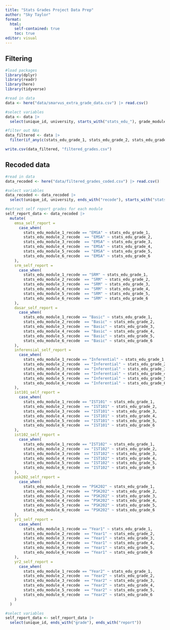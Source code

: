 ```yaml
---
title: "Stats Grades Project Data Prep"
author: "Sky Taylor"
format: 
  html:
    self-contained: true
    toc: true
editor: visual
---
```


## Filtering

```r
#load packages
library(dplyr)
library(readr)
library(here)
library(tidyverse)

#read in data
data <- here("data/smarvus_extra_grade_data.csv") |> read.csv()
```

```r
#select variables
data <- data |> 
  select(unique_id, university, starts_with("stats_edu_"), grade_module_name, emsa_grade, srm_grade, dasar_grade, inferensial_grade, ist101_grade, ist102_grade, psk202_grade, rs2_grade, rs4_grade, ams_grade, yr1_grade, stats_mcq1_L2, stats_mcq2_L2, yr2_grade)

#filter out NAs
data_filtered <- data |> 
  filter(if_any(c(stats_edu_grade_1, stats_edu_grade_2, stats_edu_grade_3, stats_edu_grade_4, stats_edu_grade_5, stats_edu_grade_6), ~ !is.na(.)) & if_any(c(emsa_grade, srm_grade, dasar_grade, inferensial_grade, ist101_grade, ist102_grade, psk202_grade, rs2_grade, rs4_grade, ams_grade, yr1_grade, stats_mcq1_L2, stats_mcq2_L2, yr2_grade), ~ !is.na(.)))
```

```r
write.csv(data_filtered, "filtered_grades.csv")
```

## Recoded data

```r
#read in data
data_recoded <- here("data/filtered_grades_coded.csv") |> read.csv()

#select variables
data_recoded <- data_recoded |> 
  select(unique_id, university, ends_with("recode"), starts_with("stats_edu_grade"), emsa_grade, srm_grade, dasar_grade, inferensial_grade, ist101_grade, ist102_grade, psk202_grade, yr1_grade, yr2_grade)
```

```r
#extract self report grades for each module
self_report_data <- data_recoded |> 
  mutate(
    emsa_self_report =
      case_when(
        stats_edu_module_1_recode == "EMSA" ~ stats_edu_grade_1,
        stats_edu_module_2_recode  == "EMSA" ~ stats_edu_grade_2,
        stats_edu_module_3_recode  == "EMSA" ~ stats_edu_grade_3,
        stats_edu_module_4_recode  == "EMSA" ~ stats_edu_grade_4,
        stats_edu_module_5_recode  == "EMSA" ~ stats_edu_grade_5,
        stats_edu_module_6_recode  == "EMSA" ~ stats_edu_grade_6
    ),
    srm_self_report =
      case_when(
        stats_edu_module_1_recode == "SRM" ~ stats_edu_grade_1,
        stats_edu_module_2_recode  == "SRM" ~ stats_edu_grade_2,
        stats_edu_module_3_recode  == "SRM" ~ stats_edu_grade_3,
        stats_edu_module_4_recode  == "SRM" ~ stats_edu_grade_4,
        stats_edu_module_5_recode  == "SRM" ~ stats_edu_grade_5,
        stats_edu_module_6_recode  == "SRM" ~ stats_edu_grade_6
    ),      
    dasar_self_report =
      case_when(
        stats_edu_module_1_recode == "Basic" ~ stats_edu_grade_1,
        stats_edu_module_2_recode  == "Basic" ~ stats_edu_grade_2,
        stats_edu_module_3_recode  == "Basic" ~ stats_edu_grade_3,
        stats_edu_module_4_recode  == "Basic" ~ stats_edu_grade_4,
        stats_edu_module_5_recode  == "Basic" ~ stats_edu_grade_5,
        stats_edu_module_6_recode  == "Basic" ~ stats_edu_grade_6
    ),
    inferensial_self_report =
      case_when(
        stats_edu_module_1_recode == "Inferential" ~ stats_edu_grade_1,
        stats_edu_module_2_recode  == "Inferential" ~ stats_edu_grade_2,
        stats_edu_module_3_recode  == "Inferential" ~ stats_edu_grade_3,
        stats_edu_module_4_recode  == "Inferential" ~ stats_edu_grade_4,
        stats_edu_module_5_recode  == "Inferential" ~ stats_edu_grade_5,
        stats_edu_module_6_recode  == "Inferential" ~ stats_edu_grade_6
    ),
    ist101_self_report =
      case_when(
        stats_edu_module_1_recode == "IST101" ~ stats_edu_grade_1,
        stats_edu_module_2_recode  == "IST101" ~ stats_edu_grade_2,
        stats_edu_module_3_recode  == "IST101" ~ stats_edu_grade_3,
        stats_edu_module_4_recode  == "IST101" ~ stats_edu_grade_4,
        stats_edu_module_5_recode  == "IST101" ~ stats_edu_grade_5,
        stats_edu_module_6_recode  == "IST101" ~ stats_edu_grade_6
    ),
    ist102_self_report =
      case_when(
        stats_edu_module_1_recode == "IST102" ~ stats_edu_grade_1,
        stats_edu_module_2_recode  == "IST102" ~ stats_edu_grade_2,
        stats_edu_module_3_recode  == "IST102" ~ stats_edu_grade_3,
        stats_edu_module_4_recode  == "IST102" ~ stats_edu_grade_4,
        stats_edu_module_5_recode  == "IST102" ~ stats_edu_grade_5,
        stats_edu_module_6_recode  == "IST102" ~ stats_edu_grade_6
    ),
    psk202_self_report =
      case_when(
        stats_edu_module_1_recode == "PSK202" ~ stats_edu_grade_1,
        stats_edu_module_2_recode  == "PSK202" ~ stats_edu_grade_2,
        stats_edu_module_3_recode  == "PSK202" ~ stats_edu_grade_3,
        stats_edu_module_4_recode  == "PSK202" ~ stats_edu_grade_4,
        stats_edu_module_5_recode  == "PSK202" ~ stats_edu_grade_5,
        stats_edu_module_6_recode  == "PSK202" ~ stats_edu_grade_6
    ),
    yr1_self_report =
      case_when(
        stats_edu_module_1_recode == "Year1" ~ stats_edu_grade_1,
        stats_edu_module_2_recode  == "Year1" ~ stats_edu_grade_2,
        stats_edu_module_3_recode  == "Year1" ~ stats_edu_grade_3,
        stats_edu_module_4_recode  == "Year1" ~ stats_edu_grade_4,
        stats_edu_module_5_recode  == "Year1" ~ stats_edu_grade_5,
        stats_edu_module_6_recode  == "Year1" ~ stats_edu_grade_6
    ),
    yr2_self_report =
      case_when(
        stats_edu_module_1_recode == "Year2" ~ stats_edu_grade_1,
        stats_edu_module_2_recode  == "Year2" ~ stats_edu_grade_2,
        stats_edu_module_3_recode  == "Year2" ~ stats_edu_grade_3,
        stats_edu_module_4_recode  == "Year2" ~ stats_edu_grade_4,
        stats_edu_module_5_recode  == "Year2" ~ stats_edu_grade_5,
        stats_edu_module_6_recode  == "Year2" ~ stats_edu_grade_6
    )
  )

#select variables
self_report_data <- self_report_data |> 
  select(unique_id, ends_with("grade"), ends_with("report"))
```
